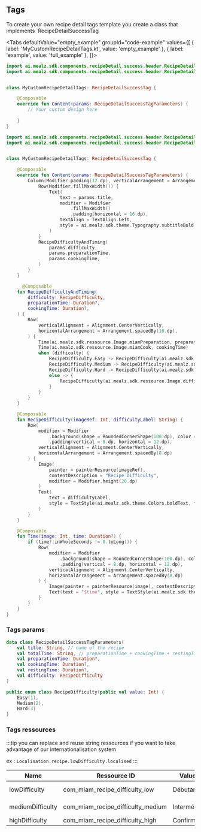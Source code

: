 
## Tags 

To create your own recipe detail tags template you create a class that implements `RecipeDetailSuccessTag

<Tabs defaultValue="empty_example" groupId="code-example"
values={[
{ label: 'MyCustomRecipeDetailTags.kt', value: 'empty_example' },
{ label: 'example', value: 'full_example' },
]}>
<TabItem value="empty_example">

```kotlin
import ai.mealz.sdk.components.recipeDetail.success.header.RecipeDetailSuccessTag
import ai.mealz.sdk.components.recipeDetail.success.header.RecipeDetailSuccessTagParameters


class MyCustomRecipeDetailTags: RecipeDetailSuccessTag {

    @Composable
    override fun Content(params: RecipeDetailSuccessTagParameters) {
        // Your custom design here 
       
    }
}
```
</TabItem>
<TabItem value="full_example">

```kotlin
import ai.mealz.sdk.components.recipeDetail.success.header.RecipeDetailSuccessTag
import ai.mealz.sdk.components.recipeDetail.success.header.RecipeDetailSuccessTagParameters


class MyCustomRecipeDetailTags: RecipeDetailSuccessTag {

    @Composable
    override fun Content(params: RecipeDetailSuccessTagParameters) {
        Column(Modifier.padding(12.dp), verticalArrangement = Arrangement.spacedBy(16.dp)) {
            Row(Modifier.fillMaxWidth()) {
                Text(
                    text = params.title,
                    modifier = Modifier
                        .fillMaxWidth()
                        .padding(horizontal = 16.dp),
                    textAlign = TextAlign.Left,
                    style = ai.mealz.sdk.theme.Typography.subtitleBold
                )
            }
            RecipeDifficultyAndTiming(
                params.difficulty,
                params.preparationTime,
                params.cookingTime,
            )
        }
    }

      @Composable
    fun RecipeDifficultyAndTiming(
        difficulty: RecipeDifficulty,
        preparationTime: Duration?,
        cookingTime: Duration?,
    ) {
        Row(
            verticalAlignment = Alignment.CenterVertically,
            horizontalArrangement = Arrangement.spacedBy(16.dp),
        ) {
            Time(ai.mealz.sdk.ressource.Image.miamPreparation, preparationTime)
            Time(ai.mealz.sdk.ressource.Image.miamCook, cookingTime)
            when (difficulty) {
                RecipeDifficulty.Easy -> RecipeDifficulty(ai.mealz.sdk.ressource.Image.miamDifficulty, Localisation.recipe.lowDifficulty.localised)
                RecipeDifficulty.Medium -> RecipeDifficulty(ai.mealz.sdk.ressource.Image.miamDifficulty, Localisation.recipe.mediumDifficulty.localised)
                RecipeDifficulty.Hard -> RecipeDifficulty(ai.mealz.sdk.ressource.Image.miamDifficulty, Localisation.recipe.highDifficulty.localised)
                else -> {
                    RecipeDifficulty(ai.mealz.sdk.ressource.Image.difficulty, Localisation.recipe.lowDifficulty.localised)
                }
            }
        }
    }

    @Composable
    fun RecipeDifficulty(imageRef: Int, difficultyLabel: String) {
        Row(
            modifier = Modifier
                .background(shape = RoundedCornerShape(100.dp), color = ai.mealz.sdk.theme.Colors.backgroundGrey)
                .padding(vertical = 8.dp, horizontal = 12.dp),
            verticalAlignment = Alignment.CenterVertically,
            horizontalArrangement = Arrangement.spacedBy(8.dp)
        ) {
            Image(
                painter = painterResource(imageRef),
                contentDescription = "Recipe Difficulty",
                modifier = Modifier.height(20.dp)
            )
            Text(
                text = difficultyLabel,
                style = TextStyle(ai.mealz.sdk.theme.Colors.boldText, fontSize = 16.sp)
            )
        }
    }

    @Composable
    fun Time(image: Int, time: Duration?) {
        if (time?.inWholeSeconds != 0.toLong()) {
            Row(
                modifier = Modifier
                    .background(shape = RoundedCornerShape(100.dp), color = ai.mealz.sdk.theme.Colors.backgroundGrey)
                    .padding(vertical = 8.dp, horizontal = 12.dp),
                verticalAlignment = Alignment.CenterVertically,
                horizontalArrangement = Arrangement.spacedBy(8.dp)
            ) {
                Image(painter = painterResource(image), contentDescription = "$image", modifier = Modifier.height(20.dp))
                Text(text = "$time", style = TextStyle(ai.mealz.sdk.theme.Colors.boldText, fontSize = 16.sp))
            }
        }
    }
}
```
</TabItem>
</Tabs>

### Tags params

```kotlin
data class RecipeDetailSuccessTagParameters(
    val title: String, // name of the recipe
    val totalTime: String, // preparationTime + cookingTime + restingTime
    val preparationTime: Duration?, 
    val cookingTime: Duration?, 
    val restingTime: Duration?,
    val difficulty: RecipeDifficulty
)

public enum class RecipeDifficulty(public val value: Int) {
    Easy(1),
    Medium(2),
    Hard(3)
}
```

### Tags ressources

:::tip
you can replace and reuse  string  ressources if you want to take advantage of our internationalisation system

  ex :  `Localisation.recipe.lowDifficulty.localised`
:::

| Name | Ressource ID | Value Fr | Value Eng |
| - | - | - | - |
| lowDifficulty | com_miam_recipe_difficulty_low | Débutant | Beginner chef |
| mediumDifficulty | com_miam_recipe_difficulty_medium | Intermédiaire | Intermediate chef |
| highDifficulty | com_miam_recipe_difficulty_high | Confirmé | Top chef |